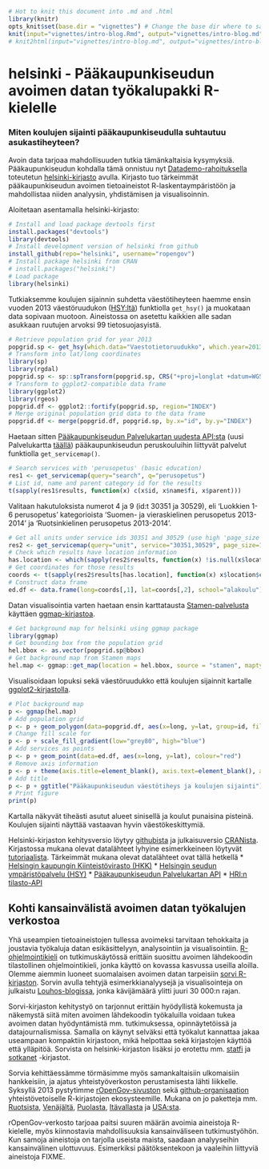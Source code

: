 ```r
# Hot to knit this document into .md and .html
library(knitr)
opts_knit$set(base.dir = "vignettes") # Change the base dir where to save figures
knit(input="vignettes/intro-blog.Rmd", output="vignettes/intro-blog.md")
# knit2html(input="vignettes/intro-blog.md", output="vignettes/intro-blog.html", options=c("use_xhtml","smartypants","mathjax","highlight_code"))
```

# helsinki - Pääkaupunkiseudun avoimen datan työkalupakki R-kielelle

### Miten koulujen sijainti pääkaupunkiseudulla suhtautuu asukastiheyteen?

Avoin data tarjoaa mahdollisuuden tutkia tämänkaltaisia kysymyksiä. Pääkaupunkiseudun kohdalla tämä onnistuu nyt [Datademo-rahoituksella](http://datademo.fi/) toteutetun [helsinki-kirjasto](https://github.com/rOpenGov/helsinki) avulla. Kirjasto tuo tärkeimmät pääkaupunkiseudun avoimen tietoaineistot R-laskentaympäristöön ja mahdollistaa niiden analyysin, yhdistämisen ja visualisoinnin.

Aloitetaan asentamalla helsinki-kirjasto:

```r
# Install and load package devtools first
install.packages("devtools")
library(devtools)
# Install development version of helsinki from github
install_github(repo="helsinki", username="ropengov")
# Install package helsinki from CRAN
# install.packages("helsinki")
# Load package
library(helsinki)
```


Tutkiaksemme koulujen sijainnin suhdetta väestötiheyteen haemme ensin vuoden 2013 väestöruudukon ([HSY:ltä](http://www.hsy.fi/seututieto/kaupunki/paikkatiedot/Sivut/Avoindata.aspx)) funktiolla `get_hsy()` ja muokataan data sopivaan muotoon. Aineistossa on asetettu kaikkien alle sadan asukkaan ruutujen arvoksi 99 tietosuojasyistä.

```r
# Retrieve population grid for year 2013
popgrid.sp <- get_hsy(which.data="Vaestotietoruudukko", which.year=2013)
# Transform into lat/long coordinates
library(sp)
library(rgdal)
popgrid.sp <- sp::spTransform(popgrid.sp, CRS("+proj=longlat +datum=WGS84"))
# Transform to ggplot2-compatible data frame
library(ggplot2)
library(rgeos)
popgrid.df <- ggplot2::fortify(popgrid.sp, region="INDEX")
# Merge original population grid data to the data frame
popgrid.df <- merge(popgrid.df, popgrid.sp, by.x="id", by.y="INDEX")
```

Haetaan sitten [Pääkaupunkiseudun Palvelukartan uudesta API:sta](http://api.hel.fi/servicemap/v1/) (uusi Palvelukartta [täällä](http://dev.hel.fi/servicemap/)) pääkaupunkiseudun peruskouluihin liittyvät palvelut funktiolla `get_servicemap()`.

```r
# Search services with 'perusopetus' (basic education)
res1 <- get_servicemap(query="search", q="perusopetus")
# List id, name and parent category id for the results
t(sapply(res1$results, function(x) c(x$id, x$name$fi, x$parent)))
```

Valitaan hakutuloksista numerot 4 ja 9 (id:t 30351 ja 30529), eli 'Luokkien 1-6 perusopetus' kategorioista 'Suomen- ja vieraskielinen perusopetus 2013-2014' ja 'Ruotsinkielinen perusopetus 2013-2014'.

```r
# Get all units under service ids 30351 and 30529 (use high 'page_size' to retrieve all results at once)
res2 <- get_servicemap(query="unit", service="30351,30529", page_size=1000)
# Check which results have location information
has.location <- which(sapply(res2$results, function(x) !is.null(x$location)))
# Get coordinates for those results
coords <- t(sapply(res2$results[has.location], function(x) x$location$coordinates))
# Construct data frame
ed.df <- data.frame(long=coords[,1], lat=coords[,2], school="alakoulu")
```

Datan visualisointia varten haetaan ensin karttatausta [Stamen-palvelusta](http://maps.stamen.com/) käyttäen [ggmap-kirjastoa](https://sites.google.com/site/davidkahle/ggmap). 

```r
# Get background map for helsinki using ggmap package
library(ggmap)
# Get bounding box from the population grid
hel.bbox <- as.vector(popgrid.sp@bbox)
# Get background map from Stamen maps
hel.map <- ggmap::get_map(location = hel.bbox, source = "stamen", maptype="toner", crop=TRUE)
```

Visualisoidaan lopuksi sekä väestöruudukko että koulujen sijainnit kartalle [ggplot2-kirjastolla](http://ggplot2.org/).

```r
# Plot background map
p <- ggmap(hel.map)
# Add population grid
p <- p + geom_polygon(data=popgrid.df, aes(x=long, y=lat, group=id, fill=ASUKKAITA))
# Change fill scale for
p <- p + scale_fill_gradient(low="grey80", high="blue")
# Add services as points
p <- p + geom_point(data=ed.df, aes(x=long, y=lat), colour="red")
# Remove axis information
p <- p + theme(axis.title=element_blank(), axis.text=element_blank(), axis.ticks=element_blank())
# Add title
p <- p + ggtitle("Pääkaupunkiseudun väestötiheys ja koulujen sijainti")
# Print figure
print(p)
```

Kartalla näkyvät tiheästi asutut alueet sinisellä ja koulut punaisina pisteinä. Koulujen sijainti näyttää vastaavan hyvin väestökeskittymiä.

Helsinki-kirjaston kehitysversio löytyy [githubista](https://github.com/rOpenGov/helsinki) ja julkaisuversio [CRANista](http://cran.r-project.org/web/packages/helsinki/index.html). Kirjastossa mukana olevat datalähteet lyhyine esimerkkeineen löytyvät [tutoriaalista](https://github.com/rOpenGov/helsinki/blob/master/vignettes/helsinki_tutorial.md). Tärkeimmät mukana olevat datalähteet ovat tällä hetkellä
* [Helsingin kaupungin Kiinteistövirasto (HKK)](http://ptp.hel.fi/avoindata/)
* [Helsingin seudun ympäristöpalvelu (HSY)](http://www.hsy.fi/seututieto/kaupunki/paikkatiedot/Sivut/Avoindata.aspx)
* [Pääkaupunkiseudun Palvelukartan API](http://api.hel.fi/servicemap/v1/)
* [HRI:n tilasto-API](http://dev.hel.fi/stats/)


## Kohti kansainvälistä avoimen datan työkalujen verkostoa

Yhä useampien tietoaineistojen tullessa avoimeksi tarvitaan tehokkaita ja joustavia työkaluja datan esikäsittelyyn, analysointiin ja visualisointiin. [R-ohjelmointikieli](http://www.r-project.org/) on tutkimuskäytössä erittäin suosittu avoimen lähdekoodin tilastollinen ohjelmointikieli, jonka käyttö on kovassa kasvussa useilla aloilla. Olemme aiemmin luoneet suomalaisen avoimen datan tarpeisiin [sorvi R-kirjaston](http://louhos.github.io/sorvi/). Sorvin avulla tehtyjä esimerkkianalyysejä ja visualisointeja on julkaistu [Louhos-blogissa](http://louhos.wordpress.com/), jonka kävijämäärä ylitti juuri 30 000:n rajan.

Sorvi-kirjaston kehitystyö on tarjonnut erittäin hyödyllistä kokemusta ja näkemystä siitä miten avoimen lähdekoodin työkaluilla voidaan tukea avoimen datan hyödyntämistä mm. tutkimuksessa, opinnäytetöissä ja datajournalismissa. Samalla on käynyt selväksi että työkalut kannattaa jakaa useampaan kompaktiin kirjastoon, mikä helpottaa sekä kirjastojen käyttöä että ylläpitöä. Sorvista on helsinki-kirjaston lisäksi jo erotettu mm. [statfi](https://github.com/rOpenGov/statfi) ja [sotkanet](https://github.com/rOpenGov/sotkanet) -kirjastot. 

Sorvia kehittäessämme törmäsimme myös samankaltaisiin ulkomaisiin hankkeisiin, ja ajatus yhteistyöverkoston perustamisesta lähti liikkelle. Syksyllä 2013 pystytimme [rOpenGov-sivuston](http://ropengov.github.io/) sekä [github-organisaation](http://ropengov.github.io/) yhteistövetoiselle R-kirjastojen ekosysteemille. Mukana on jo paketteja mm. [Ruotsista](https://github.com/LCHansson/rSCB), [Venäjältä](http://markuskainu.fi/rustfare/index.html), [Puolasta](http://smarterpoland.pl/), [Itävallasta](https://github.com/skasberger/grazwahl2012) ja [USA:sta](https://github.com/rOpenGov/psData). 

rOpenGov-verkosto tarjoaa paitsi suuren määrän avoimia aineistoja R-kielelle, myös kiinnostavia mahdollisuuksia kansainväliseen tutkimustyöhön. Kun samoja aineistoja on tarjolla useista maista, saadaan analyyseihin kansainvälinen ulottuvuus. Esimerkiksi päätöksentekoon ja vaaleihin liittyviä aineistoja FIXME. 


